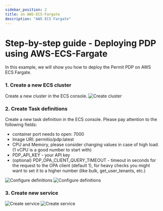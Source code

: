 ```yaml
---
sidebar_position: 2
title: on AWS-ECS-Fargate
description: "AWS ECS Fargate"
---
```


# Step-by-step guide - Deploying PDP using AWS-ECS-Fargate

In this example, we will show you how to deploy the Permit PDP on AWS ECS Fargate.

### 1. Create a new ECS cluster

Create a new cluster in the ECS console.
![Create cluster](/img/deployments/aws-fargate/1.png)

### 2. Create Task definitions

Create a new task definition in the ECS console. Please pay attention to the following fields:
- container port needs to open: 7000
- Image URI: permitio/pdp:latest
- CPU and Memory, please consider changing values in case of high load. (1 vCPU is a good number to start with)
- PDP_API_KEY - your API key
- (optional) PDP_OPA_CLIENT_QUERY_TIMEOUT - timeout in seconds for the request to the OPA client (default 1), for heavy checks you might want to set it to a higher number (like bulk, get_user_tenants, etc.)

![Configure definitions](/img/deployments/aws-fargate/2.png)
![Configure definitions](/img/deployments/aws-fargate/3.png)


### 3. Create new service
![Create service](/img/deployments/aws-fargate/4.png)
![Create service](/img/deployments/aws-fargate/5.png)

